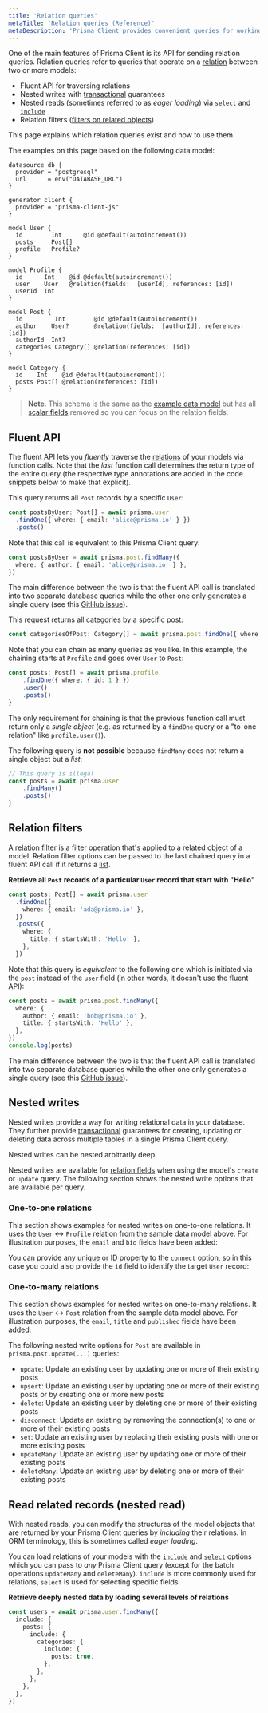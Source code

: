 ```yaml
---
title: 'Relation queries'
metaTitle: 'Relation queries (Reference)'
metaDescription: 'Prisma Client provides convenient queries for working with relations, such as a fluent API, nested writes (transactions), nested reads and relation filters.'
---
```


<TopBlock>

One of the main features of Prisma Client is its API for sending relation queries. Relation queries refer to queries that operate on a [relation](../prisma-schema/relations) between two or more models:

- Fluent API for traversing relations
- Nested writes with [transactional]() guarantees
- Nested reads (sometimes referred to as _eager loading_) via [`select`](field-selection#select) and [`include`](field-selection#include)
- Relation filters ([filters on related objects](filtering#filter-on-related-records))

This page explains which relation queries exist and how to use them.

The examples on this page based on the following data model:

```prisma
datasource db {
  provider = "postgresql"
  url      = env("DATABASE_URL")
}

generator client {
  provider = "prisma-client-js"
}

model User {
  id        Int      @id @default(autoincrement())
  posts     Post[]
  profile   Profile?
}

model Profile {
  id      Int    @id @default(autoincrement())
  user    User   @relation(fields:  [userId], references: [id])
  userId  Int
}

model Post {
  id         Int        @id @default(autoincrement())
  author    User?       @relation(fields:  [authorId], references: [id])
  authorId  Int?
  categories Category[] @relation(references: [id])
}

model Category {
  id    Int    @id @default(autoincrement())
  posts Post[] @relation(references: [id])
}
```

> **Note**. This schema is the same as the [example data model](../prisma-schema/data-model) but has all [scalar fields](../prisma-schema/data-model#scalar-fields) removed so you can focus on the relation fields.

</TopBlock>

## Fluent API

The fluent API lets you _fluently_ traverse the [relations](../prisma-schema/relations) of your models via function calls. Note that the _last_ function call determines the return type of the entire query (the respective type annotations are added in the code snippets below to make that explicit).

This query returns all `Post` records by a specific `User`:

```ts
const postsByUser: Post[] = await prisma.user
  .findOne({ where: { email: 'alice@prisma.io' } })
  .posts()
```

Note that this call is equivalent to this Prisma Client query:

```ts
const postsByUser = await prisma.post.findMany({
  where: { author: { email: 'alice@prisma.io' } },
})
```

The main difference between the two is that the fluent API call is translated into two separate database queries while the other one only generates a single query (see this [GitHub issue](https://github.com/prisma/prisma/issues/1984)).

This request returns all categories by a specific post:

```ts
const categoriesOfPost: Category[] = await prisma.post.findOne({ where: { id: 1 } }).categories()
```

Note that you can chain as many queries as you like. In this example, the chaining starts at `Profile` and goes over `User` to `Post`:

```ts
const posts: Post[] = await prisma.profile
    .findOne({ where: { id: 1 } })
    .user()
    .posts()
}
```

The only requirement for chaining is that the previous function call must return only a _single object_ (e.g. as returned by a `findOne` query or a "to-one relation" like `profile.user()`).

The following query is **not possible** because `findMany` does not return a single object but a _list_:

```ts
// This query is illegal
const posts = await prisma.user
    .findMany()
    .posts()
}
```

## Relation filters

A [relation filter](filtering#filter-on-related-records) is a filter operation that's applied to a related object of a model. Relation filter options can be passed to the last chained query in a fluent API call if it returns a [list](../prisma-schema/data-model#type-modifiers).

**Retrieve all `Post` records of a particular `User` record that start with "Hello"**

```ts
const posts: Post[] = await prisma.user
  .findOne({
    where: { email: 'ada@prisma.io' },
  })
  .posts({
    where: {
      title: { startsWith: 'Hello' },
    },
  })
```

Note that this query is _equivalent_ to the following one which is initiated via the `post` instead of the `user` field (in other words, it doesn't use the fluent API):

```ts
const posts = await prisma.post.findMany({
  where: {
    author: { email: 'bob@prisma.io' },
    title: { startsWith: 'Hello' },
  },
})
console.log(posts)
```

The main difference between the two is that the fluent API call is translated into two separate database queries while the other one only generates a single query (see this [GitHub issue](https://github.com/prisma/prisma/issues/1984)).

## Nested writes

Nested writes provide a way for writing relational data in your database. They further provide [transactional](transactions) guarantees for creating, updating or deleting data across multiple tables in a single Prisma Client query.

Nested writes can be nested arbitrarily deep.

Nested writes are available for [relation fields](../prisma-schema/relations#relation-fields) when using the model's `create` or `update` query. The following section shows the nested write options that are available per query.

### One-to-one relations

This section shows examples for nested writes on one-to-one relations. It uses the `User` ↔ `Profile` relation from the sample data model above. For illustration purposes, the `email` and `bio` fields have been added:


You can provide any [unique](../prisma-schema/data-model#defining-a-unique-field) or [ID](../prisma-schema/data-model#defining-an-id-field) property to the `connect` option, so in this case you could also provide the `id` field to identify the target `User` record:


### One-to-many relations

This section shows examples for nested writes on one-to-many relations. It uses the `User` ↔ `Post` relation from the sample data model above. For illustration purposes, the `email`, `title` and `published` fields have been added:

The following nested write options for `Post` are available in `prisma.post.update(...)` queries:

- `update`: Update an existing user by updating one or more of their existing posts
- `upsert`: Update an existing user by updating one or more of their existing posts or by creating one or more new posts
- `delete`: Update an existing user by deleting one or more of their existing posts
- `disconnect`: Update an existing by removing the connection(s) to one or more of their existing posts
- `set`: Update an existing user by replacing their existing posts with one or more existing posts
- `updateMany`: Update an existing user by updating one or more of their existing posts
- `deleteMany`: Update an existing user by deleting one or more of their existing posts

## Read related records (nested read)

With nested reads, you can modify the structures of the model objects that are returned by your Prisma Client queries by _including_ their relations. In ORM terminology, this is sometimes called _eager loading_.

You can load relations of your models with the [`include`](field-selection#include) and [`select`](field-selection#select) options which you can pass to _any_ Prisma Client query (except for the batch operations `updateMany` and `deleteMany`). `include` is more commonly used for relations, `select` is used for selecting specific fields.


**Retrieve deeply nested data by loading several levels of relations**

```ts
const users = await prisma.user.findMany({
  include: {
    posts: {
      include: {
        categories: {
          include: {
            posts: true,
          },
        },
      },
    },
  },
})
```
